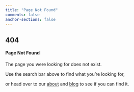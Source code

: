 ```yaml
---
title: "Page Not Found"
comments: false
anchor-sections: false
---
```

:::{.not-found}
# 404

#### Page Not Found

The page you were looking for does not exist.

Use the search bar above to find what you're looking for, 

or head over to our [about](index.qmd) and [blog](blog/index.qmd) to see if you can find it.
:::